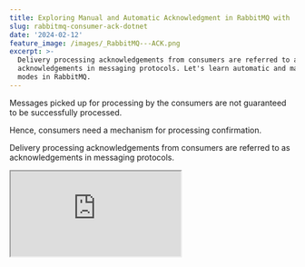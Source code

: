 ```yaml
---
title: Exploring Manual and Automatic Acknowledgment in RabbitMQ with .NET
slug: rabbitmq-consumer-ack-dotnet
date: '2024-02-12'
feature_image: /images/_RabbitMQ---ACK.png
excerpt: >-
  Delivery processing acknowledgements from consumers are referred to as
  acknowledgements in messaging protocols. Let's learn automatic and manual ack
  modes in RabbitMQ.
---
```

Messages picked up for processing by the consumers are not guaranteed to be successfully processed.

Hence, consumers need a mechanism for processing confirmation.

Delivery processing acknowledgements from consumers are referred to as acknowledgements in messaging protocols.

<iframe src="https://www.youtube.com/embed/jrLbUz_5Aiw?feature=oembed" />

In this post, let’s learn about different acknowledgement modes and how to use them when working with RabbitMQ from a .NET application.

The concept still applies to other programming languages.

There are two acknowledgement modes supported in RabbitMQ

-   Automatic ACK
-   Manual ACK

_This article is sponsored by AWS and is part of my_ [_RabbitMQ Series_](/blog/tag/rabbitmq/)_._

## Automatic Acknowledgement From .NET Application

The message is considered to be successfully delivered immediately after it's sent.

With Automatic ACK mode, there is a higher throughput of messages getting processed at the risk of losing some messages.

It can also cause the consumer to overload if many messages are in the queue.

```csharp
channel.BasicConsume("hello", autoAck: true, consumer);
```

When registering the consumer with the RabbitMQ channel, you can specify `autoAck` property `true` to enable automatic acknowledgement, as shown above.

However, when using Automatic acknowledgement, when there are exceptions in message consumers these messages are completely lost from the Queue.

The code below throws an exception if the message received contains the word 'exception.' This message is processed and removed from the queue, even though the consumer threw an exception while processing.

```csharp
consumer.Received += (model, ea) =>
{
    var body = ea.Body.ToArray();
    var message = Encoding.UTF8.GetString(body);
    Console.WriteLine($"[x] Received message {message}");
    
    if (message.Contains("exception"))
    {
        Console.WriteLine("Error in processing");
        throw new Exception("Error in processing");
    }
    
    / Additional processing for this message
    Console.WriteLine($"Processed message {message}");
};
```

## Manual Acknowledgement From .NET Application

With Manual Acknowledgement, the consumer explicitly marks a message as processed successfully or failed.

RabbitMQ provides different protocol methods to acknowledge the messages:  
\- `basic.ack` → positive acknowledgements  
\- `basic.nack` → negative acknowledgement (also supports multiple messages)  
\- `basic.reject` → negative acknowledgement (single message only)

To use manual acknowledgement, specify `autoAck` as false when registering a consumer to RabbitMQ using the channel.

```csharp
channel.BasicConsume("hello", autoAck: false, consumer);
```

### Delivery Tags

[Delivery Tags](https://www.rabbitmq.com/confirms.html#consumer-acks-delivery-tags) are used to acknowledge deliveries. Every message delivered on a channel has an associated delivery tag.  
  
Delivery tags are scoped to a channel, so the same channel must acknowledge a message using the received tag. Acknowledging messages with a delivery tag from a different channel will cause an exception and close that channel.  
  
Below is the sample code in the RabbitMQ consumer to acknowledge (`BasicAck`) and reject (`BasicReject`) a message based on the consumer logic.

```csharp
consumer.Received += (model, ea) =>
{
    var body = ea.Body.ToArray();
    var message = Encoding.UTF8.GetString(body);
    Console.WriteLine($"[x] Received message {message}");
    
    if (message.Contains("exception"))
    {
        Console.WriteLine("Error in processing");
        channel.BasicReject(ea.DeliveryTag, false);
        throw new Exception("Error in processing");
    }
    
    / Additional processing for this message
    Console.WriteLine($"Processed message {message}");
    channel.BasicAck(deliveryTag: ea.DeliveryTag, false);
};
```

### Delivery Acknowledgement Timeout

If the consumer does not reply with a message within the [Delivery Acknowledgement Timeout](https://www.rabbitmq.com/consumers.html#acknowledgement-timeout) period, the channel will be closed with an `PRECONDITION_FAILED` exception. All outstanding deliveries on that channel will be re-queued.

You can configure the `consumer_timeout` value for your RabbitMQ instance.

In RabbitMQ hosted on Amazon MQ, you can do that under Amazon MQ → Configurations as shown below and assign that configuration to your RabbitMQ instance.

![RabbitMQ configuration in Amazon MQ to override the consumer_timeout value to be 30 seconds instead of the default 30 minutes.](/images/image.png)

RabbitMQ configuration in Amazon MQ to override the consumer\_timeout value to be 30 seconds instead of the default 30 minutes.

How you configure it will differ based on how you host your RabbitMQ instance.

### Rabbit NACK vs Reject

The only difference between `nack` and `reject` is that, `nack` supports rejecting multiple deliveries with a single call. It was for this reason `nack` was introduced as a protocol extension.

Automatic acknowledgment is generally considered unsafe and unsuitable for all workloads. Choose only for scenarios where you don't need a guarantee on the message being processed.

For all other scenarios, manually acknowledge your messages!
